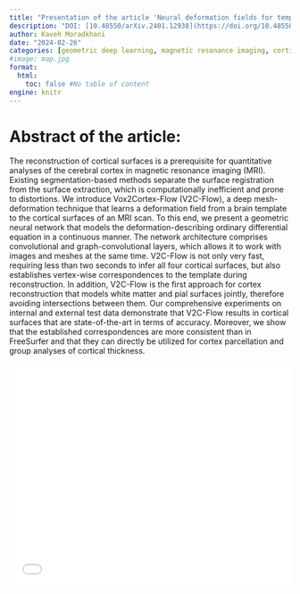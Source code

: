 ```yaml
---
title: "Presentation of the article 'Neural deformation fields for template-based reconstruction of cortical surfaces from MRI'"
description: "DOI: [10.48550/arXiv.2401.12938](https://doi.org/10.48550/arXiv.2401.12938){target='_blank'}"
author: Kaveh Moradkhani
date: "2024-02-26"
categories: [geometric deep learning, magnetic resonance imaging, cortical surface reconstruction, brain segmentation, registration]
#image: map.jpg
format:
  html:
    toc: false #No table of content
engine: knitr
---
```


# Abstract of the article:

The reconstruction of cortical surfaces is a prerequisite for quantitative analyses of the cerebral cortex in magnetic resonance imaging (MRI). Existing segmentation-based methods separate the surface registration from the surface extraction, which is computationally inefficient and prone to distortions. We introduce Vox2Cortex-Flow (V2C-Flow), a deep mesh-deformation technique that learns a deformation field from a brain template to the cortical surfaces of an MRI scan. To this end, we present a geometric neural network that models the deformation-describing ordinary differential equation in a continuous manner. The network architecture comprises convolutional and graph-convolutional layers, which allows it to work with images and meshes at the same time. V2C-Flow is not only very fast, requiring less than two seconds to infer all four cortical surfaces, but also establishes vertex-wise correspondences to the template during reconstruction. In addition, V2C-Flow is the first approach for cortex reconstruction that models white matter and pial surfaces jointly, therefore avoiding intersections between them. Our comprehensive experiments on internal and external test data demonstrate that V2C-Flow results in cortical surfaces that are state-of-the-art in terms of accuracy. Moreover, we show that the established correspondences are more consistent than in FreeSurfer and that they can directly be utilized for cortex parcellation and group analyses of cortical thickness. 


![](../../pdfs/2024_02_26_Kaveh_Vox2Cortex-Flow.pdf){width=100% height=400}